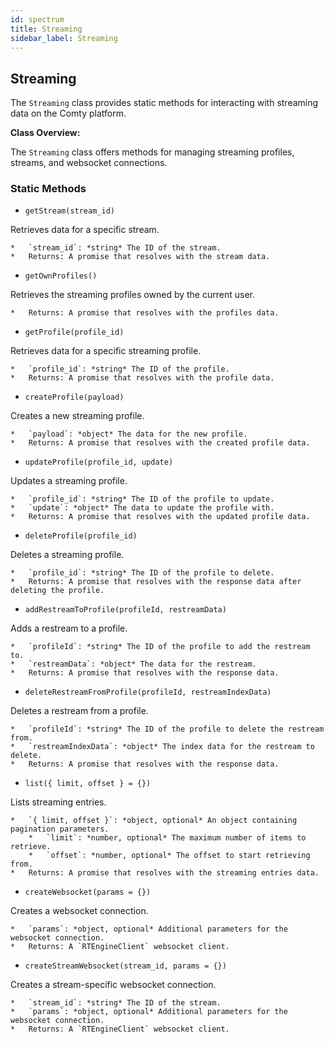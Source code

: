 ```yaml
---
id: spectrum
title: Streaming
sidebar_label: Streaming
---
```


## Streaming

The `Streaming` class provides static methods for interacting with streaming data on the Comty platform.

**Class Overview:**

The `Streaming` class offers methods for managing streaming profiles, streams, and websocket connections.

### Static Methods

*   `getStream(stream_id)`

Retrieves data for a specific stream.

    *   `stream_id`: *string* The ID of the stream.
    *   Returns: A promise that resolves with the stream data.

*   `getOwnProfiles()`

Retrieves the streaming profiles owned by the current user.

    *   Returns: A promise that resolves with the profiles data.

*   `getProfile(profile_id)`

Retrieves data for a specific streaming profile.

    *   `profile_id`: *string* The ID of the profile.
    *   Returns: A promise that resolves with the profile data.

*   `createProfile(payload)`

Creates a new streaming profile.

    *   `payload`: *object* The data for the new profile.
    *   Returns: A promise that resolves with the created profile data.

*   `updateProfile(profile_id, update)`

Updates a streaming profile.

    *   `profile_id`: *string* The ID of the profile to update.
    *   `update`: *object* The data to update the profile with.
    *   Returns: A promise that resolves with the updated profile data.

*   `deleteProfile(profile_id)`

Deletes a streaming profile.

    *   `profile_id`: *string* The ID of the profile to delete.
    *   Returns: A promise that resolves with the response data after deleting the profile.

*   `addRestreamToProfile(profileId, restreamData)`

Adds a restream to a profile.

    *   `profileId`: *string* The ID of the profile to add the restream to.
    *   `restreamData`: *object* The data for the restream.
    *   Returns: A promise that resolves with the response data.

*   `deleteRestreamFromProfile(profileId, restreamIndexData)`

Deletes a restream from a profile.

    *   `profileId`: *string* The ID of the profile to delete the restream from.
    *   `restreamIndexData`: *object* The index data for the restream to delete.
    *   Returns: A promise that resolves with the response data.

*   `list({ limit, offset } = {})`

Lists streaming entries.

    *   `{ limit, offset }`: *object, optional* An object containing pagination parameters.
        *   `limit`: *number, optional* The maximum number of items to retrieve.
        *   `offset`: *number, optional* The offset to start retrieving from.
    *   Returns: A promise that resolves with the streaming entries data.

*   `createWebsocket(params = {})`

Creates a websocket connection.

    *   `params`: *object, optional* Additional parameters for the websocket connection.
    *   Returns: A `RTEngineClient` websocket client.

*   `createStreamWebsocket(stream_id, params = {})`

Creates a stream-specific websocket connection.

    *   `stream_id`: *string* The ID of the stream.
    *   `params`: *object, optional* Additional parameters for the websocket connection.
    *   Returns: A `RTEngineClient` websocket client.
